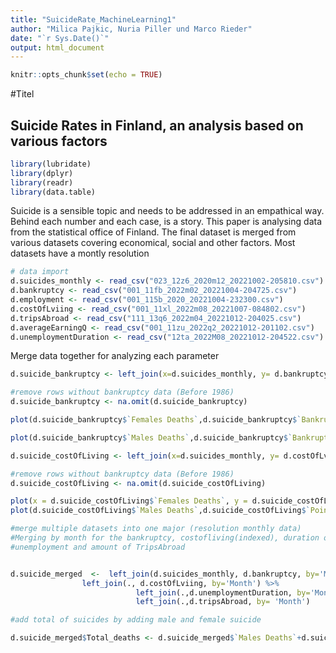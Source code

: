 ```yaml
---
title: "SuicideRate_MachineLearning1"
author: "Milica Pajkic, Nuria Piller und Marco Rieder"
date: "`r Sys.Date()`"
output: html_document
---
```


```r
knitr::opts_chunk$set(echo = TRUE)
```

#Titel

## Suicide Rates in Finland, an analysis based on various factors


```r
library(lubridate)
library(dplyr)
library(readr)
library(data.table)
```


Suicide is a sensible topic and needs to be addressed in an empathical way. 
Behind each number and each case, is a story. 
This paper is analysing data from the statistical office of Finland. The final 
dataset is merged from various datasets covering economical, social and other factors. Most datasets have a montly resolution

```r
# data import
d.suicides_monthly <- read_csv("023_12z6_2020m12_20221002-205810.csv")
d.bankruptcy <- read_csv("001_11fb_2022m02_20221004-204725.csv")
d.employment <- read_csv("001_115b_2020_20221004-232300.csv")
d.costOfLviing <- read_csv("001_11xl_2022m08_20221007-084802.csv")
d.tripsAbroad <- read_csv("111_13q6_2022m04_20221012-204025.csv")
d.averageEarningQ <- read_csv("001_11zu_2022q2_20221012-201102.csv")
d.unemploymentDuration <- read_csv("12ta_2022M08_20221012-204522.csv")

```
Merge data together for analyzing each parameter

```r
d.suicide_bankruptcy <- left_join(x=d.suicides_monthly, y= d.bankruptcy, by= "Month")

#remove rows without bankruptcy data (Before 1986)
d.suicide_bankruptcy <- na.omit(d.suicide_bankruptcy)

plot(d.suicide_bankruptcy$`Females Deaths`,d.suicide_bankruptcy$`Bankruptcies instigated, number of employees`)

plot(d.suicide_bankruptcy$`Males Deaths`,d.suicide_bankruptcy$`Bankruptcies instigated, number of employees`)

```

```r

d.suicide_costOfLiving <- left_join(x=d.suicides_monthly, y= d.costOfLviing, by= "Month")

#remove rows without bankruptcy data (Before 1986)
d.suicide_costOfLiving <- na.omit(d.suicide_costOfLiving)

plot(x = d.suicide_costOfLiving$`Females Deaths`, y = d.suicide_costOfLiving$`Point figure`)
plot(d.suicide_costOfLiving$`Males Deaths`,d.suicide_costOfLiving$`Point figure`)

```

```r
#merge multiple datasets into one major (resolution monthly data)
#Merging by month for the bankruptcy, costofliving(indexed), duration of 
#unemployment and amount of TripsAbroad


d.suicide_merged  <-  left_join(d.suicides_monthly, d.bankruptcy, by='Month') %>%
                left_join(., d.costOfLviing, by='Month') %>%
                            left_join(.,d.unemploymentDuration, by='Month') %>%
                            left_join(.,d.tripsAbroad, by= 'Month') 

#add total of suicides by adding male and female suicide

d.suicide_merged$Total_deaths <- d.suicide_merged$`Males Deaths`+d.suicide_merged$`Females Deaths`
```

